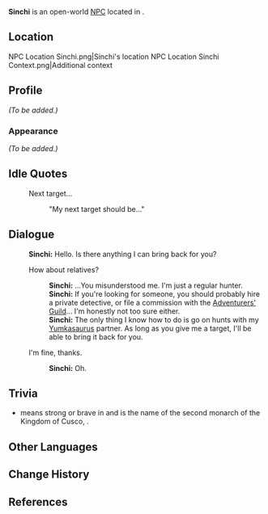 {{Meta
<!-- Remove this template after adding the missing info -->
|missing_NPC_profile  = yes
}}
{{Character Infobox
|type             = Open-World NPC
|image            = NPC Sinchi.png
|realname         = 
|deceased         = Presumably died at some point between ''[[The Surging Darkness]]'' and ''[[Despair Engulfs the Heavens]]''<ref>{{Ref/NPC|Pacha}}</ref>
|region           = Natlan
|location         = Natlan
|affiliation      = Scions of the Canopy
|title            = Hunter

|ancestry         = <!-- Clan/family -->
|father           = 
|mother           = 
|spouse           = 
|sibling          = 
|child            = 
|relative         = 

|voiceEN          = 
|voiceCN          = 
|voiceJP          = 
|voiceKR          = 
|dialoguereward   = 
}}
'''Sinchi''' is an open-world [[NPC]] located in {{Location|"Scions of the Canopy"}}.

==Location==
<gallery>
NPC Location Sinchi.png|Sinchi's location
NPC Location Sinchi Context.png|Additional context
</gallery>

==Profile==
<!--Detailed story/lore information goes here.-->
''(To be added.)''

===Appearance===
<!--Keep appearance section short and concise. Limit to 2 paragraphs with 3-4 sentences each.-->
''(To be added.)''
<!--
==Quests and Events==
{{Quests and Events}}
-->
==Idle Quotes==
{{Dialogue Start}}
:{{DIcon|Idle}} Next target...
::{{A|VO Sinchi 01.ogg}} "My next target should be..."
{{Dialogue End}}

==Dialogue==
{{Dialogue Start}}
:'''Sinchi:''' Hello. Is there anything I can bring back for you?
:{{DIcon}} How about relatives?
::'''Sinchi:''' ...You misunderstood me. I'm just a regular hunter.
::'''Sinchi:''' If you're looking for someone, you should probably hire a private detective, or file a commission with the [[Adventurers' Guild]]... I'm honestly not too sure either.
::'''Sinchi:''' The only thing I know how to do is go on hunts with my [[Yumkasaurus]] partner. As long as you give me a target, I'll be able to bring it back for you.
:{{DIcon}} I'm fine, thanks.
::'''Sinchi:''' Oh.
{{Dialogue End}}

==Trivia==
*''{{wt|Sinchi}}''  means strong or brave in {{w|Quechuan languages|Quechua}} and is the name of the second monarch of the Kingdom of Cusco, {{w|Sinchi Roca}}.

==Other Languages==
{{Other Languages|default_hidden=1
|en       = Sinchi
|zhs      = 辛奇
|zhs_rm   = Xīnqí
|zht      = 辛奇
|zht_rm   = Xīnqí
|ja       = シンチ
|ko       = 신치
|es       = Sinchi
|fr       = Sinchi
|ru       = Синчи
|th       = Sinchi
|vi       = Sinchi
|de       = Sinchi
|id       = Sinchi
|pt       = Sinchi
|tr       = Sinchi
|it       = Sinchi
}}

==Change History==
{{Change History|5.0}}

==References==
{{Reflist}}